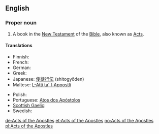 ==English==
{{book of the Bible|Acts of the Apostles}}

===Proper noun===
{{en-proper noun}}

# {{biblical}} A book in the [[New Testament]] of the [[Bible]], also known as [[Acts]].

====Translations====
{{trans-top|the name of the book of Acts in the Bible}}
* Finnish: {{t-|fi|Apostolien teot}}
* French: {{t-|fr|Actes des Apôtres|f-p}}
* German: {{t+|de|Apostelgeschichte|f}}
* Greek: {{t-|el|Πράξεις των Αποστόλων|f-p|tr=Práxeis ton Apostólon}}
* Japanese: [[使徒行伝]] (shitogyōden)
* Maltese: [[L-Atti ta' l-Appostli]]
{{trans-mid}}
* Polish: {{t+|pl|Dzieje Apostolskie|p}}
* Portuguese: [[Atos dos Apóstolos]]
* [[Scottish Gaelic]]: {{t-|gd|Leabhar Ghnìomharan nan Abstol|m}}
* Swedish: {{t+|sv|Apostlagärningarna}}
{{trans-bottom}}

[[de:Acts of the Apostles]]
[[et:Acts of the Apostles]]
[[no:Acts of the Apostles]]
[[pl:Acts of the Apostles]]